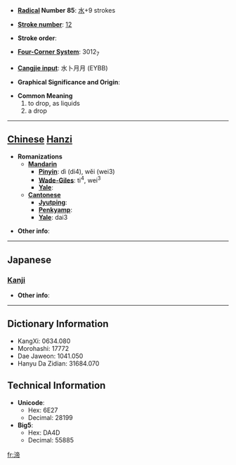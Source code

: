 * '''[[Wiktionary:Chinese radical index| Radical]] Number 85''': [[Wiktionary:Chinese radical index 水|水]]+9 strokes

* '''[[Wiktionary:Chinese total strokes index|Stroke number]]''': [[Wiktionary:Chinese total strokes index 12|12]]

* '''Stroke order''': 

* '''[[Wiktionary:Chinese four corner index|Four-Corner System]]''': 3012<sub>7</sub>

* '''[[Wiktionary:Chinese Cangjie index|Cangjie input]]''': 水卜月月 (EYBB)

* '''Graphical Significance and Origin''': 

* '''Common Meaning'''
*#to drop, as liquids
*# a drop


----

== [[Chinese]] [[Hanzi]] ==

* '''Romanizations'''
** '''[[Mandarin]]'''
*** '''[[Pinyin]]''': dì (di4), wěi (wei3)
*** '''[[Wade-Giles]]''': ti<sup>4</sup>, wei<sup>3</sup>
*** '''[[Yale]]''': 
** '''[[Cantonese]]'''
*** '''[[Jyutping]]''':
*** '''[[Penkyamp]]''': 
*** '''[[Yale]]''': dai3

* '''Other info''': 

----

==Japanese==
===[[Kanji]]===
{{kanji|on readings=[[てい]] (tei), [[だい]] (dai), [[てき]] (teki), [[ちゃく]] (chaku)
|kun readings=
}}

* '''Other info''':  

----

== Dictionary Information ==

* KangXi: 0634.080
* Morohashi: 17772
* Dae Jaweon: 1041.050
* Hanyu Da Zidian: 31684.070

== Technical Information ==

* '''Unicode''':
** Hex: 6E27
** Decimal: 28199
* '''Big5''':
** Hex: DA4D
** Decimal: 55885

[[fr:渧]]